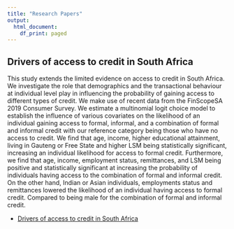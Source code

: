 ```yaml
---
title: "Research Papers"
output:   
  html_document: 
    df_print: paged
---
```



## Drivers of access to credit in South Africa

This study extends the limited evidence on access to credit in South Africa. We investigate the role that demographics and the transactional behaviour at individual level play in influencing the
probability of gaining access to different types of credit. We make use of recent data from the FinScopeSA 2019 Consumer Survey. We estimate a multinomial logit choice model to establish the
influence of various covariates on the likelihood of an individual gaining access to formal, informal, and a combination of formal and informal credit with our reference category being those who have no access to credit. We find that age, income, higher educational attainment, living in Gauteng or Free State and higher LSM being statistically significant, increasing an individual likelihood for access to formal credit. Furthermore, we find that age, income, employment status, remittances, and LSM being positive and statistically significant at increasing the probability of individuals having access to the combination of formal and informal credit. On the other hand, Indian or Asian individuals, employments status and remittances lowered the likelihood of an individual having access to formal credit. Compared to being male for the combination of formal and informal credit.

* [Drivers of access to credit in South Africa](content/Research_Paper.html)  

